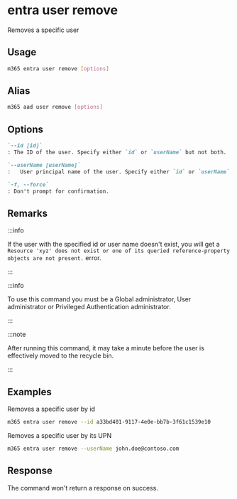 
# entra user remove

Removes a specific user

## Usage

```sh
m365 entra user remove [options]
```

## Alias

```sh
m365 aad user remove [options]
```

## Options

```md definition-list
`--id [id]`
: The ID of the user. Specify either `id` or `userName` but not both.

`--userName [userName]`
:	User principal name of the user. Specify either `id` or `userName` but not both.

`-f, --force`
: Don't prompt for confirmation.
```

<Global />

## Remarks

:::info

If the user with the specified id or user name doesn't exist, you will get a `Resource 'xyz' does not exist or one of its queried reference-property objects are not present.` error.

:::

:::info

To use this command you must be a Global administrator, User administrator or Privileged Authentication administrator.

:::

:::note

After running this command, it may take a minute before the user is effectively moved to the recycle bin.

:::

## Examples

Removes a specific user by id

```sh
m365 entra user remove --id a33bd401-9117-4e0e-bb7b-3f61c1539e10
```

Removes a specific user by its UPN

```sh
m365 entra user remove --userName john.doe@contoso.com
```

## Response

The command won't return a response on success.

